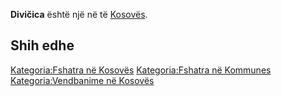 {{Fshat në Kosovës
 | Emri                = Divičica
| srp_N_name = Divičica
| srp_N_FULL_NAME_RO = Divičica
| srp_N_FULL_NAME_ND_RO = Divicica
| srp_N_SORT_NAME_RG = DIVICICA
| srp_N_FULL_NAME_RG = Divičica
| srp_N_FULL_NAME_ND_RG = Divicica

 | Emri (Rasa dhanore) = 
 | Figura              = 
 | Shteti              = Kosovo
 | Komuna              = 
 | Kodi postar         = 
 | Sipërfaqja          = 

 | Popullsia           = 

 | Regj. i popullsisë  = 
 | Dend. e popullsisë  = 
 | Faqja zyrtare       = 
 <!--- Koordinatat ----> 
 | Gjerësia            = 43.189167
 | Gjatësia            = 20.630833
 | Lartësia            = 
}}
'''Divičica''' është një [[]] në [[]] të [[Kosovës]].

<!-- == Gjeografia == -->
<!-- == Historia == -->
<!-- == Demografia == -->
== Shih edhe ==
{{Komuna }}
{{Kosovo-Administrata-Cung}}

[[Kategoria:Fshatra në Kosovës]]
[[Kategoria:Fshatra në Kommunes ]]
[[Kategoria:Vendbanime në Kosovës]]